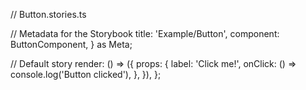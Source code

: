 // Button.stories.ts

// Metadata for the Storybook
  title: 'Example/Button',
  component: ButtonComponent,
} as Meta;

// Default story
  render: () => ({
    props: {
      label: 'Click me!',
      onClick: () => console.log('Button clicked'),
    },
  }),
};
